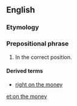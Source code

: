 ==English==

===Etymology===
{{rfe}}

===Prepositional phrase===
{{infl|en|prepositional phrase|head=[[on]] [[the]] [[money]]}}

# In the correct position.

====Derived terms====
* [[right on the money]]

[[et:on the money]]